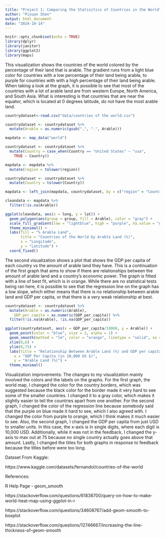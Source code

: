 ---
title: "Project 1: Comparing the Statisitics of Countries in the World"
author: "Pixuan Shen"
output: html_document
date: "2024-10-14"
---

```{r setup, include=FALSE}
knitr::opts_chunk$set(echo = TRUE)
library(dplyr)
library(janitor)
library(ggplot2)
library(maps)
```

This visualization shows the countries of the world colored by the percentage of their land that is arable. The gradient runs from a light blue color for countries with a low percentage of their land being arable, to purple for countries with with a high percentage of their land being arable. When taking a look at the graph, it is possible to see that most of the countries with a lot of arable land are from western Europe, North America, and South Asia. What is interesting is that countries that are near the equator, which is located at 0 degrees latitude, do not have the most arable land. 
```{r}
countrydataset<-read.csv("data/countries of the world.csv")

countrydataset <- countrydataset %>%
  mutate(Arable = as.numeric(gsub(",", ".", Arable)))

mapdata <- map_data("world")

countrydataset <- countrydataset %>%
  mutate(Country = case_when(Country == "United States" ~ "usa",
    TRUE ~ Country))

mapdata <- mapdata %>%
  mutate(region = tolower(region))

countrydataset <- countrydataset %>%
  mutate(Country = tolower(Country))

mapdata <- left_join(mapdata, countrydataset, by = c("region" = "Country"))

cleandata <- mapdata %>%
  filter(!is.na(Arable))

ggplot(cleandata, aes(x = long, y = lat)) +
  geom_polygon(aes(group = group, fill = Arable), color = "gray") +
  scale_fill_gradient(low = "lightblue", high = "purple", na.value = "gray") +
  theme_minimal() +
  labs(fill = "% Arable Land", 
       title = "Countries of the World by Arable Land (%)", 
       x = "Longitude", 
       y = "Latitude") +
  coord_fixed()
```

The second visualization shows a plot that shows the GDP per capita of each country vs the amount of arable land they have. This is a continuation of the first graph that aims to show if there are relationships between the amount of arable land and a country's economic power. The graph is fitted with a line of best fit, which is in orange. While there are no statistical tests being ran here, it is possible to see that the regression line on the graph has a low slope, which either means that there is no relationship between arable land and GDP per capita, or that there is a very weak relationship at best. 
```{r}
countrydataset <- countrydataset %>%
  mutate(Arable = as.numeric(Arable),
    GDP_per_capita = as.numeric(GDP_per_capita)) %>%
  filter(!is.na(Arable), !is.na(GDP_per_capita))

ggplot(countrydataset, aes(x = GDP_per_capita/10000, y = Arable)) +
  geom_point(color = "blue", size = 2, alpha = 1) + 
  geom_smooth(method = "lm", color = "orange", linetype = "solid", se = FALSE) +
  xlim(0,6) +
  ylim(0,75) + 
  labs(title = "Relationship Between Arable Land (%) and GDP per capita (USD)",
    x = "GDP Per Capita (in 10,000 US $)",
    y = "Arable Land (%)") +
  theme_minimal()
```

Visualization improvements:
The changes to my visualization mainly involved the colors and the labels on the graphs. For the first graph, the world map, I changed the color for the country borders, which was suggested because the black color for the border made it very hard to see some of the smaller countries. I changed it to a gray color, which makes it slightly easier to tell the countries apart from one another. For the second graph, I changed the color of the regression line because somebody said that the purple on blue made it hard to see, which I also agreed with. I changed the color from purple to orange, which I think makes it much easier to see. Also, the second graph, I changed the GDP per capita from just USD to smaller units. In this case, the x-axis is in single digits, where each digit is 10,000 USD. Additionally, while it was not in the feedback, I changed the y-axis to max out at 75 because no single country actually goes above that amount. Lastly, I changed the titles for both graphs in response to feedback because the titles before were too long. 



Dataset From Kaggle:

https://www.kaggle.com/datasets/fernandol/countries-of-the-world


References:

R Help Page - geom_smooth

https://stackoverflow.com/questions/61838700/query-on-how-to-make-world-heat-map-using-ggplot-in-r

https://stackoverflow.com/questions/34608767/add-geom-smooth-to-boxplot

https://stackoverflow.com/questions/12746667/increasing-the-line-thickness-of-geom-smooth

